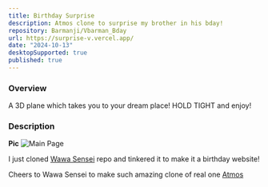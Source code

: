 ```yaml
---
title: Birthday Surprise
description: Atmos clone to surprise my brother in his bday!
repository: Barmanji/Vbarman_Bday
url: https://surprise-v.vercel.app/
date: "2024-10-13"
desktopSupported: true
published: true
---
```


### Overview
A 3D plane which takes you to your dream place! HOLD TIGHT and enjoy!

### Description

**Pic**
<img
     src="/projectSpecificAssets/vbarman/vb.png"
     alt="Main Page"
/>

I just cloned [Wawa Sensei](https://www.youtube.com/@WawaSensei) repo and tinkered it
to make it a birthday website!

Cheers to Wawa Sensei to make such amazing clone of real one [Atmos](https://atmos.leeroy.ca/)
